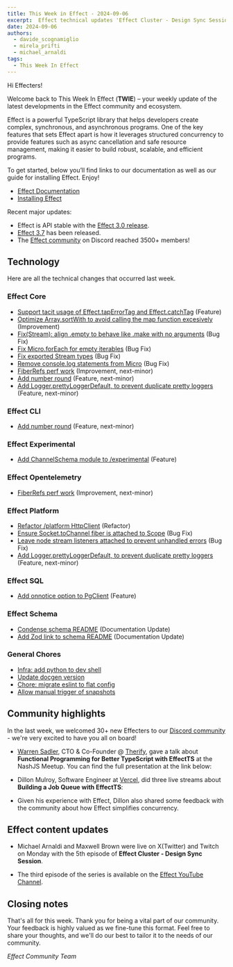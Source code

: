 ```yaml
---
title: This Week in Effect - 2024-09-06
excerpt:  Effect technical updates 'Effect Cluster - Design Sync Session ep. 5' by Michael Arnaldi and Maxwell Brown.
date: 2024-09-06
authors:
  - davide_scognamiglio
  - mirela_prifti
  - michael_arnaldi
tags:
  - This Week In Effect
---
```



Hi Effecters!

Welcome back to This Week In Effect (**TWIE**) – your weekly update of the latest developments in the Effect community and ecosystem.

Effect is a powerful TypeScript library that helps developers create complex, synchronous, and asynchronous programs. One of the key features that sets Effect apart is how it leverages structured concurrency to provide features such as async cancellation and safe resource management, making it easier to build robust, scalable, and efficient programs.

To get started, below you’ll find links to our documentation as well as our guide for installing Effect. Enjoy!

- [Effect Documentation](/docs/getting-started/introduction)
- [Installing Effect](/docs/getting-started/installation)

Recent major updates:

- Effect is API stable with the [Effect 3.0 release](https://effect.website/blog/effect-3.0).
- [Effect 3.7](https://effect.website/blog/effect-3.7) has been released.
- The [Effect community](https://discord.gg/effect-ts) on Discord reached 3500+ members!

## Technology

Here are all the technical changes that occurred last week.

### Effect Core
+ [Support tacit usage of Effect.tapErrorTag and Effect.catchTag](https://github.com/Effect-TS/effect/pull/3516) (Feature)
+ [Optimize Array.sortWith to avoid calling the map function excesively](https://github.com/Effect-TS/effect/pull/3536) (Improvement)
+ [Fix(Stream): align .empty to behave like .make with no arguments](https://github.com/Effect-TS/effect/pull/3543) (Bug Fix)
+ [Fix Micro.forEach for empty iterables](https://github.com/Effect-TS/effect/pull/3545) (Bug Fix)
+ [Fix exported Stream types](https://github.com/Effect-TS/effect/pull/3546) (Bug Fix)
+ [Remove console.log statements from Micro](https://github.com/Effect-TS/effect/pull/3548) (Bug Fix)
+ [FiberRefs perf work](https://github.com/Effect-TS/effect/pull/3518) (Improvement, next-minor)
+ [Add number round](https://github.com/Effect-TS/effect/pull/3533) (Feature, next-minor)
+ [Add Logger.prettyLoggerDefault, to prevent duplicate pretty loggers](https://github.com/Effect-TS/effect/pull/3552) (Feature, next-minor)

### Effect CLI
+ [Add number round](https://github.com/Effect-TS/effect/pull/3533) (Feature, next-minor)

### Effect Experimental
+ [Add ChannelSchema module to /experimental](https://github.com/Effect-TS/effect/pull/3557) (Feature)

### Effect Opentelemetry
+ [FiberRefs perf work](https://github.com/Effect-TS/effect/pull/3518) (Improvement, next-minor)

### Effect Platform
+ [Refactor /platform HttpClient](https://github.com/Effect-TS/effect/pull/3537) (Refactor)
+ [Ensure Socket.toChannel fiber is attached to Scope](https://github.com/Effect-TS/effect/pull/3550) (Bug Fix)
+ [Leave node stream listeners attached to prevent unhandled errors](https://github.com/Effect-TS/effect/pull/3555) (Bug Fix)
+ [Add Logger.prettyLoggerDefault, to prevent duplicate pretty loggers](https://github.com/Effect-TS/effect/pull/3552) (Feature, next-minor)

### Effect SQL
+ [Add onnotice option to PgClient](https://github.com/Effect-TS/effect/pull/3529) (Feature)

### Effect Schema
+ [Condense schema README](https://github.com/Effect-TS/effect/pull/3534) (Documentation Update)
+ [Add Zod link to schema README](https://github.com/Effect-TS/effect/pull/3538) (Documentation Update)

### General Chores
+ [Infra: add python to dev shell](https://github.com/Effect-TS/effect/pull/3531)
+ [Update docgen version](https://github.com/Effect-TS/effect/pull/3539)
+ [Chore: migrate eslint to flat config](https://github.com/Effect-TS/effect/pull/3528)
+ [Allow manual trigger of snapshots](https://github.com/Effect-TS/effect/pull/3556)

## Community highlights

In the last week, we welcomed 30+ new Effecters to our [Discord community](https://discord.gg/effect-ts) - we're very excited to have you all on board!

+ [Warren Sadler](https://x.com/WarrenTherify), CTO & Co-Founder @ [Therify](https://x.com/Therify), gave a talk about **Functional Programming for Better TypeScript with EffectTS** at the NashJS Meetup. You can find the full presentation at the link below:

<YouTube
  id="https://www.youtube.com/embed/dmfeCrokKOw?si=8c1qR_XydkD6T5qc"
  title="NashJS: Functional Programming for Better TypeScript with EffectTS"
/>

+ Dillon Mulroy, Software Engineer at [Vercel](https://vercel.com), did three live streams about **Building a Job Queue with EffectTS**:

<TwitchPlayerNonInteractive video="2241459740" />

+ Given his experience with Effect, Dillon also shared some feedback with the community about how Effect simplifies concurrency.

<Tweet id="1830814038575431734" />

## Effect content updates

+ Michael Arnaldi and Maxwell Brown were live on X(Twitter) and Twitch on Monday with the 5th episode of **Effect Cluster - Design Sync Session**.

<Tweet id="1830612060461482030" />

+ The third episode of the series is available on the [Effect YouTube Channel](https://www.youtube.com/@effect-ts).

<YouTube
  id="https://www.youtube.com/embed/9lC1vOIYq4w?si=-tyoafwj5MsjMsZ8"
  title="Effect Cluster - Design Sync Session (Part 3)"
/>

## Closing notes

That's all for this week. Thank you for being a vital part of our community. Your feedback is highly valued as we fine-tune this format. Feel free to share your thoughts, and we'll do our best to tailor it to the needs of our community.

_Effect Community Team_
